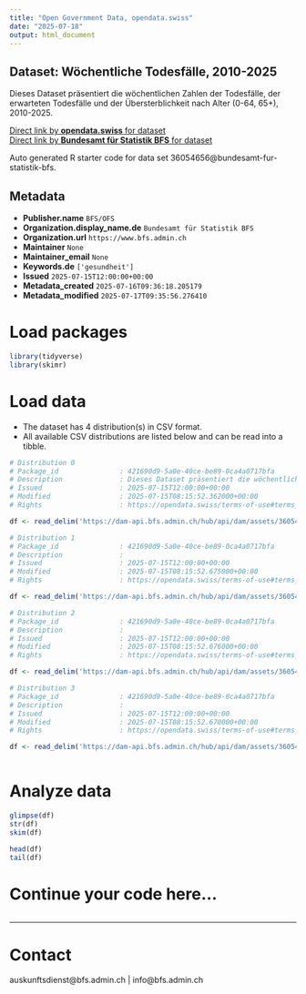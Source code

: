 ```yaml
---
title: "Open Government Data, opendata.swiss"
date: "2025-07-18"
output: html_document
---
```


## Dataset: Wöchentliche Todesfälle, 2010-2025

Dieses Dataset präsentiert die wöchentlichen Zahlen der Todesfälle, der erwarteten Todesfälle und der Übersterblichkeit nach Alter (0-64, 65+), 2010-2025.

[Direct link by **opendata.swiss** for dataset](https://opendata.swiss/de/dataset/wochentliche-todesfalle-2010-2025)<br>
[Direct link by **Bundesamt für Statistik BFS** for dataset](https://www.bfs.admin.ch/asset/de/ts-d-14.03.04.03-wr)

Auto generated R starter code for data set 36054656@bundesamt-fur-statistik-bfs.

## Metadata

- **Publisher.name** `BFS/OFS`
- **Organization.display_name.de** `Bundesamt für Statistik BFS`
- **Organization.url** `https://www.bfs.admin.ch`
- **Maintainer** `None`
- **Maintainer_email** `None`
- **Keywords.de** `['gesundheit']`
- **Issued** `2025-07-15T12:00:00+00:00`
- **Metadata_created** `2025-07-16T09:36:18.205179`
- **Metadata_modified** `2025-07-17T09:35:56.276410`


# Load packages

```r

library(tidyverse)
library(skimr)

```

# Load data

-   The dataset has 4 distribution(s) in CSV format.
-   All available CSV distributions are listed below and can be read into a tibble.

```r

# Distribution 0
# Package_id               : 421690d9-5a0e-40ce-be89-0ca4a0717bfa
# Description              : Dieses Dataset präsentiert die wöchentlichen Zahlen der Todesfälle, der erwarteten Todesfälle und der Übersterblichkeit nach Alter (0-64, 65+), 2010-2025.
# Issued                   : 2025-07-15T12:00:00+00:00
# Modified                 : 2025-07-15T08:15:52.362000+00:00
# Rights                   : https://opendata.swiss/terms-of-use#terms_by_ask

df <- read_delim('https://dam-api.bfs.admin.ch/hub/api/dam/assets/36054684/master')

# Distribution 1
# Package_id               : 421690d9-5a0e-40ce-be89-0ca4a0717bfa
# Description              : 
# Issued                   : 2025-07-15T12:00:00+00:00
# Modified                 : 2025-07-15T08:15:52.675000+00:00
# Rights                   : https://opendata.swiss/terms-of-use#terms_by_ask

df <- read_delim('https://dam-api.bfs.admin.ch/hub/api/dam/assets/36054678/master')

# Distribution 2
# Package_id               : 421690d9-5a0e-40ce-be89-0ca4a0717bfa
# Description              : 
# Issued                   : 2025-07-15T12:00:00+00:00
# Modified                 : 2025-07-15T08:15:52.676000+00:00
# Rights                   : https://opendata.swiss/terms-of-use#terms_by_ask

df <- read_delim('https://dam-api.bfs.admin.ch/hub/api/dam/assets/36054668/master')

# Distribution 3
# Package_id               : 421690d9-5a0e-40ce-be89-0ca4a0717bfa
# Description              : 
# Issued                   : 2025-07-15T12:00:00+00:00
# Modified                 : 2025-07-15T08:15:52.670000+00:00
# Rights                   : https://opendata.swiss/terms-of-use#terms_by_ask

df <- read_delim('https://dam-api.bfs.admin.ch/hub/api/dam/assets/36054673/master')



```

# Analyze data

```r

glimpse(df)
str(df)
skim(df)

head(df)
tail(df)

```

# Continue your code here...

```r

```

------------------------------------------------------------------------

# Contact

auskunftsdienst@bfs.admin.ch | info@bfs.admin.ch
